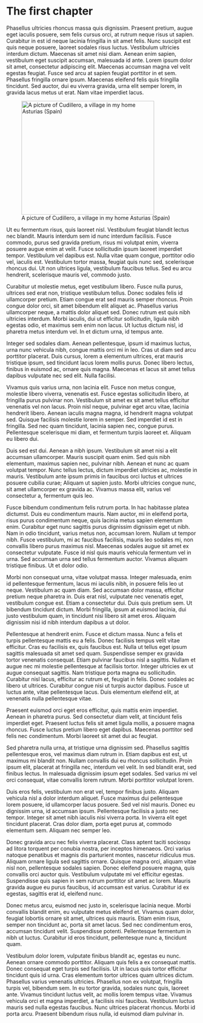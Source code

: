 # The first chapter

Phasellus ultricies rhoncus massa quis dignissim. Praesent pretium, augue eget iaculis posuere, sem felis cursus orci, at rutrum neque risus ut sapien. Curabitur in est id neque lacinia fringilla in sit amet felis. Nunc suscipit est quis neque posuere, laoreet sodales risus luctus. Vestibulum ultricies interdum dictum. Maecenas sit amet nisi diam. Aenean enim sapien, vestibulum eget suscipit accumsan, malesuada id ante. Lorem ipsum dolor sit amet, consectetur adipiscing elit. Maecenas accumsan magna vel velit egestas feugiat. Fusce sed arcu at sapien feugiat porttitor in et sem. Phasellus fringilla ornare ipsum. Maecenas eleifend felis quis fringilla tincidunt. Sed auctor, dui eu viverra gravida, urna elit semper lorem, in gravida lacus metus ut erat. Nam vitae imperdiet lacus.

![A picture of Cudillero, a village in my home Asturias (Spain)](../img/cudillero.jpg){#fig-cudillero width=350 height=300}

Ut eu fermentum risus, quis laoreet nisl. Vestibulum feugiat blandit lectus nec blandit. Mauris interdum sem id nunc interdum facilisis. Fusce commodo, purus sed gravida pretium, risus mi volutpat enim, viverra posuere augue enim at velit. Fusce sollicitudin ipsum laoreet imperdiet tempor. Vestibulum vel dapibus est. Nulla vitae quam congue, porttitor odio vel, iaculis est. Vestibulum tortor massa, feugiat quis nunc sed, scelerisque rhoncus dui. Ut non ultrices ligula, vestibulum faucibus tellus. Sed eu arcu hendrerit, scelerisque mauris vel, commodo justo.

Curabitur ut molestie metus, eget vestibulum libero. Fusce nulla purus, ultrices sed erat non, tristique vestibulum tellus. Donec sodales felis id ullamcorper pretium. Etiam congue erat sed mauris semper rhoncus. Proin congue dolor orci, sit amet bibendum elit aliquet ac. Phasellus varius ullamcorper neque, a mattis dolor aliquet sed. Donec rutrum est quis nibh ultricies interdum. Morbi iaculis, dui ut efficitur sollicitudin, ligula nibh egestas odio, et maximus sem enim non lacus. Ut luctus dictum nisl, id pharetra metus interdum vel. In et dictum urna, id tempus ante.

Integer sed sodales diam. Aenean pellentesque, ipsum id maximus luctus, urna nunc vehicula nibh, congue mattis orci mi in leo. Cras ut diam sed arcu porttitor placerat. Duis cursus, lorem a elementum ultrices, erat mauris tristique ipsum, sed tincidunt lacus lorem mollis purus. Donec libero lectus, finibus in euismod ac, ornare quis magna. Maecenas et lacus sit amet tellus dapibus vulputate nec sed elit. Nulla facilisi.

Vivamus quis varius urna, non lacinia elit. Fusce non metus congue, molestie libero viverra, venenatis est. Fusce egestas sollicitudin libero, at fringilla purus pulvinar non. Vestibulum sit amet ex sit amet tellus efficitur venenatis vel non lacus. Proin nisl neque, pulvinar eget arcu vitae, lacinia hendrerit libero. Aenean iaculis magna magna, id hendrerit magna volutpat sed. Quisque facilisis molestie lorem in semper. Sed imperdiet id est in fringilla. Sed nec quam tincidunt, lacinia sapien nec, congue purus. Pellentesque scelerisque mi diam, et fermentum turpis laoreet et. Aliquam eu libero dui.

Duis sed est dui. Aenean a nibh ipsum. Vestibulum sit amet nisi a elit accumsan ullamcorper. Mauris suscipit quam enim. Sed quis nibh elementum, maximus sapien nec, pulvinar nibh. Aenean et nunc ac quam volutpat tempor. Nunc tellus lectus, dictum imperdiet ultricies ac, molestie in mauris. Vestibulum ante ipsum primis in faucibus orci luctus et ultrices posuere cubilia curae; Aliquam ut sapien justo. Morbi ultricies congue nunc, sit amet ullamcorper ex gravida ac. Vivamus massa elit, varius vel consectetur a, fermentum quis leo.

Fusce bibendum condimentum felis rutrum porta. In hac habitasse platea dictumst. Duis eu condimentum mauris. Nam auctor, mi in eleifend porta, risus purus condimentum neque, quis lacinia metus sapien elementum enim. Curabitur eget nunc sagittis purus dignissim dignissim eget ut nibh. Nam in odio tincidunt, varius metus non, accumsan lorem. Nullam ut tempor nibh. Fusce vestibulum, mi ac faucibus facilisis, mauris leo sodales mi, non convallis libero purus maximus nisl. Maecenas sodales augue sit amet ex consectetur vulputate. Fusce id nisl quis mauris vehicula fermentum vel in urna. Sed accumsan urna sed tellus fermentum auctor. Vivamus aliquam tristique finibus. Ut et dolor odio.

Morbi non consequat urna, vitae volutpat massa. Integer malesuada, enim id pellentesque fermentum, lacus mi iaculis nibh, in posuere felis leo ut neque. Vestibulum ac quam diam. Sed accumsan dolor massa, efficitur pretium neque pharetra in. Duis erat nisl, vulputate nec venenatis eget, vestibulum congue est. Etiam a consectetur dui. Duis quis pretium sem. Ut bibendum tincidunt dictum. Morbi fringilla, ipsum at euismod lacinia, dui justo vestibulum quam, in tincidunt nisi libero sit amet eros. Aliquam dignissim nisi id nibh interdum dapibus a ut dolor.

Pellentesque at hendrerit enim. Fusce et dictum massa. Nunc a felis et turpis pellentesque mattis eu a felis. Donec facilisis tempus velit vitae efficitur. Cras eu facilisis ex, quis faucibus est. Nulla ut tellus eget ipsum sagittis malesuada sit amet sed quam. Suspendisse semper ex gravida tortor venenatis consequat. Etiam pulvinar faucibus nisl a sagittis. Nullam et augue nec mi molestie pellentesque at facilisis tortor. Integer ultricies ex ut augue consequat sagittis. Nam tristique porta magna eu sollicitudin. Curabitur nisl lacus, efficitur ac rutrum et, feugiat in felis. Donec sodales ac libero ut ultrices. Curabitur congue nisi ut turpis auctor dapibus. Fusce ut luctus ante, vitae pellentesque lacus. Duis elementum eleifend elit, at venenatis nulla pellentesque vitae.

Praesent euismod orci eget eros efficitur, quis mattis enim imperdiet. Aenean in pharetra purus. Sed consectetur diam velit, at tincidunt felis imperdiet eget. Praesent luctus felis sit amet ligula mollis, a posuere magna rhoncus. Fusce luctus pretium libero eget dapibus. Maecenas porttitor sed felis nec condimentum. Morbi laoreet sit amet dui ac feugiat.

Sed pharetra nulla urna, at tristique urna dignissim sed. Phasellus sagittis pellentesque eros, vel maximus diam rutrum in. Etiam dapibus est est, ut maximus mi blandit non. Nullam convallis dui eu rhoncus sollicitudin. Proin ipsum elit, placerat at fringilla nec, interdum vel velit. In sed blandit erat, sed finibus lectus. In malesuada dignissim ipsum eget sodales. Sed varius mi vel orci consequat, vitae convallis lorem rutrum. Morbi porttitor volutpat lorem.

Duis eros felis, vestibulum non erat vel, tempor finibus justo. Aliquam vehicula nisl a dolor interdum aliquet. Fusce maximus dui pellentesque lorem posuere, id ullamcorper lacus posuere. Sed vel nisl mauris. Donec eu dignissim urna, id accumsan ipsum. Pellentesque facilisis a justo nec tempor. Integer sit amet nibh iaculis nisi viverra porta. In viverra elit eget tincidunt placerat. Cras dolor diam, porta eget purus at, commodo elementum sem. Aliquam nec semper leo.

Donec gravida arcu nec felis viverra placerat. Class aptent taciti sociosqu ad litora torquent per conubia nostra, per inceptos himenaeos. Orci varius natoque penatibus et magnis dis parturient montes, nascetur ridiculus mus. Aliquam ornare ligula sed sagittis ornare. Quisque magna orci, aliquam vitae nisl non, pellentesque sodales sapien. Donec eleifend posuere magna, quis convallis orci auctor quis. Vestibulum vulputate mi vel efficitur egestas. Suspendisse quis sapien in sem rutrum porttitor sit amet ac lorem. Mauris gravida augue eu purus faucibus, id accumsan est varius. Curabitur id ex egestas, sagittis erat id, eleifend nunc.

Donec metus arcu, euismod nec justo in, scelerisque lacinia neque. Morbi convallis blandit enim, eu vulputate metus eleifend et. Vivamus quam dolor, feugiat lobortis ornare sit amet, ultrices quis mauris. Etiam enim risus, semper non tincidunt ac, porta sit amet lacus. Sed nec condimentum eros, accumsan tincidunt velit. Suspendisse potenti. Pellentesque fermentum in nibh ut luctus. Curabitur id eros tincidunt, pellentesque nunc a, tincidunt quam.

Vestibulum dolor lorem, vulputate finibus blandit ac, egestas eu nunc. Aenean ornare commodo porttitor. Aliquam quis felis a ex consequat mattis. Donec consequat eget turpis sed facilisis. Ut in lacus quis tortor efficitur tincidunt quis id urna. Cras elementum tortor ultrices quam ultrices dictum. Phasellus varius venenatis ultricies. Phasellus non ex volutpat, fringilla turpis vel, bibendum sem. In eu tortor gravida, sodales nunc quis, laoreet ante. Vivamus tincidunt luctus velit, ac mollis lorem tempus vitae. Vivamus vehicula orci et magna imperdiet, a facilisis nisi faucibus. Vestibulum luctus mauris sed nulla egestas faucibus. Nunc ultrices placerat rhoncus. Morbi id porta arcu. Praesent bibendum risus nulla, id euismod diam pulvinar in.

